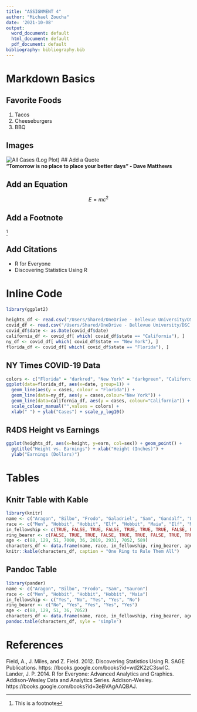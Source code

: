 ```yaml
---
title: "ASSIGNMENT 4"
author: "Michael Zoucha"
date: '2021-10-08'
output:
  word_document: default
  html_document: default
  pdf_document: default
bibliography: bibliography.bib
---
```


# Markdown Basics


## Favorite Foods
1. Tacos
2. Cheeseburgers
3. BBQ

## Images
![All Cases (Log Plot)](/Users/Shared/OneDrive - Bellevue University/DSC 520 - Statistics for Data Science/mkzoucha_dsc520/dsc520/completed/assignment04/plots/10-all-cases-log.png)
## Add a Quote  
**"Tomorrow is no place to place your better days" - Dave Matthews**

## Add an Equation
$$
E = mc^2
$$

## Add a Footnote

^[This is a footnote]

## Add Citations

* R for Everyone
* Discovering Statistics Using R

# Inline Code
```r
library(ggplot2)

heights_df <- read.csv("/Users/Shared/OneDrive - Bellevue University/DSC 520 - Statistics for Data Science/mkzoucha_dsc520/dsc520/data/r4ds/heights.csv")
covid_df <- read.csv("/Users/Shared/OneDrive - Bellevue University/DSC 520 - Statistics for Data Science/mkzoucha_dsc520/dsc520/data/nytimes/covid-19-data/us-states.csv")
covid_df$date <- as.Date(covid_df$date)
california_df <- covid_df[ which( covid_df$state == "California"), ]
ny_df <- covid_df[ which( covid_df$state == "New York"), ]
florida_df <- covid_df[ which( covid_df$state == "Florida"), ]

```

## NY Times COVID-19 Data
```r

colors <- c("Florida" = "darkred", "New York" = "darkgreen", "California" = "steelblue")
ggplot(data=florida_df, aes(x=date, group=1)) +
  geom_line(aes(y = cases, colour = "Florida")) +
  geom_line(data=ny_df, aes(y = cases,colour="New York")) +
  geom_line(data=california_df, aes(y = cases, colour="California")) +
  scale_colour_manual("",values = colors) +
  xlab(" ") + ylab("Cases") + scale_y_log10()
```

## R4DS Height vs Earnings
```r
ggplot(heights_df, aes(x=height, y=earn, col=sex)) + geom_point() + 
  ggtitle("Height vs. Earnings") + xlab("Height (Inches)") + 
  ylab("Earnings (Dollars)")
```

# Tables

## Knitr Table with Kable
```r
library(knitr)
name <- c("Aragon", "Bilbo", "Frodo", "Galadriel", "Sam", "Gandalf", "Legolas", "Sauron", "Gollum")
race <- c("Men", "Hobbit", "Hobbit", "Elf", "Hobbit", "Maia", "Elf", "Maia", "Hobbit")
in_fellowship <- c(TRUE, FALSE, TRUE, FALSE, TRUE, TRUE, TRUE, FALSE, FALSE)
ring_bearer <- c(FALSE, TRUE, TRUE, FALSE, TRUE, TRUE, FALSE, TRUE, TRUE)
age <- c(88, 129, 51, 7000, 36, 2019, 2931, 7052, 589)
characters_df <- data.frame(name, race, in_fellowship, ring_bearer, age)
knitr::kable(characters_df, caption = "One Ring to Rule Them All")
```

## Pandoc Table
```r
library(pander)
name <- c("Aragon", "Bilbo", "Frodo", "Sam", "Sauron")
race <- c("Men", "Hobbit", "Hobbit", "Hobbit", "Maia")
in_fellowship <- c("Yes", "No", "Yes", "Yes", "No")
ring_bearer <- c("No", "Yes", "Yes", "Yes", "Yes")
age <- c(88, 129, 51, 36, 7052)
characters_df <- data.frame(name, race, in_fellowship, ring_bearer, age)
pandoc.table(characters_df, syle = 'simple')
```
# References

Field, A., J. Miles, and Z. Field. 2012. Discovering Statistics Using R. SAGE Publications. https: //books.google.com/books?id=wd2K2zC3swIC.  
Lander, J. P. 2014. R for Everyone: Advanced Analytics and Graphics. Addison-Wesley Data and Analytics Series. Addison-Wesley. https://books.google.com/books?id=3eBVAgAAQBAJ.